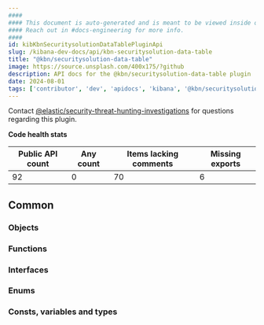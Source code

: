```yaml
---
####
#### This document is auto-generated and is meant to be viewed inside our experimental, new docs system.
#### Reach out in #docs-engineering for more info.
####
id: kibKbnSecuritysolutionDataTablePluginApi
slug: /kibana-dev-docs/api/kbn-securitysolution-data-table
title: "@kbn/securitysolution-data-table"
image: https://source.unsplash.com/400x175/?github
description: API docs for the @kbn/securitysolution-data-table plugin
date: 2024-08-01
tags: ['contributor', 'dev', 'apidocs', 'kibana', '@kbn/securitysolution-data-table']
---
```




Contact [@elastic/security-threat-hunting-investigations](https://github.com/orgs/elastic/teams/security-threat-hunting-investigations) for questions regarding this plugin.

**Code health stats**

| Public API count  | Any count | Items lacking comments | Missing exports |
|-------------------|-----------|------------------------|-----------------|
| 92 | 0 | 70 | 6 |

## Common

### Objects
<DocDefinitionList data={kbnSecuritysolutionDataTableObj.common.objects}/>

### Functions
<DocDefinitionList data={kbnSecuritysolutionDataTableObj.common.functions}/>

### Interfaces
<DocDefinitionList data={kbnSecuritysolutionDataTableObj.common.interfaces}/>

### Enums
<DocDefinitionList data={kbnSecuritysolutionDataTableObj.common.enums}/>

### Consts, variables and types
<DocDefinitionList data={kbnSecuritysolutionDataTableObj.common.misc}/>

